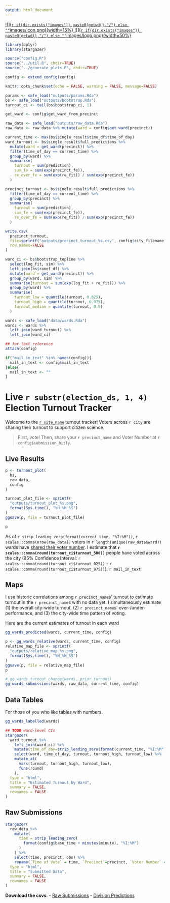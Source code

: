 ```yaml
---
output: html_document
---
```


<style>

table, td, th {
  border: none;
  padding-left: 1em;
  padding-right: 1em;
  min-width: 50%;
  margin-left: auto;
  margin-right: auto;
  margin-top: 1em;
  margin-bottom: 1em;
}

</style>

[![](`r if(dir.exists("images")) paste0(getwd(),"/") else ""`images/icon.png){width=15%}
![](`r if(dir.exists("images")) paste0(getwd(),"/") else ""`images/logo.png){width=50%}](https://sixtysixwards.com)

```r
library(dplyr)
library(stargazer)

source("config.R")
source("../util.R", chdir=TRUE)
source("../generate_plots.R", chdir=TRUE)

config <- extend_config(config)

knitr::opts_chunk$set(echo = FALSE, warning = FALSE, message=FALSE)

params <- safe_load("outputs/params.Rda")
bs <- safe_load("outputs/bootstrap.Rda")
turnout_ci <- tail(bs$bootstrap_ci, 1)

get_ward <- config$get_ward_from_precinct

raw_data <- safe_load("outputs/raw_data.Rda")
raw_data <- raw_data %>% mutate(ward = config$get_ward(precinct))

current_time <- max(bs$single_result$time_df$time_of_day)
ward_turnout <- bs$single_result$full_predictions %>%
  mutate(ward = get_ward(precinct)) %>%
  filter(time_of_day == current_time) %>%
  group_by(ward) %>%
  summarise(
    turnout = sum(prediction),
    sum_fe = sum(exp(precinct_fe)),
    re_over_fe = sum(exp(re_fit)) / sum(exp(precinct_fe))
  )

precinct_turnout <- bs$single_result$full_predictions %>%
  filter(time_of_day == current_time) %>%
  group_by(precinct) %>%
  summarise(
    turnout = sum(prediction),
    sum_fe = sum(exp(precinct_fe)),
    re_over_fe = sum(exp(re_fit)) / sum(exp(precinct_fe))
  )

write.csv(
  precinct_turnout, 
  file=sprintf("outputs/precinct_turnout_%s.csv", config$city_filename), 
  row.names=FALSE
)

ward_ci <- bs$bootstrap_topline %>%
  select(log_fit, sim) %>%
  left_join(bs$ranef_df) %>%
  mutate(ward = get_ward(precinct)) %>%
  group_by(ward, sim) %>%
  summarise(turnout = sum(exp(log_fit + re_fit))) %>%
  group_by(ward) %>%
  summarise(
    turnout_low = quantile(turnout, 0.025),
    turnout_high = quantile(turnout, 0.975),
    turnout_median = quantile(turnout, 0.5)
  )

wards <- safe_load("data/wards.Rda")
wards <- wards %>% 
  left_join(ward_turnout) %>%
  left_join(ward_ci)

## for text reference
attach(config)

if("mail_in_text" %in% names(config)){
  mail_in_text <- config$mail_in_text
}else{
  mail_in_text <- ""
}
```
# Live `r substr(election_ds, 1, 4)` Election Turnout Tracker

Welcome to the [`r site_name`](`r site_link`) turnout tracker! 
Voters across `r city` are sharing their turnout to support citizen science. 

> First, vote! Then, share your `r precinct_name` and Voter Number at `r config$submission_bitly`.

## Live Results

```r
p <- turnout_plot(
  bs,
  raw_data,
  config
)

turnout_plot_file <- sprintf(
  "outputs/turnout_plot_%s.png",
  format(Sys.time(), "%H_%M_%S")
)
ggsave(p, file = turnout_plot_file)

p
```

As of `r strip_leading_zero(format(current_time, "%I:%M"))`, `r scales::comma(nrow(raw_data))` voters in `r length(unique(raw_data$ward))` wards have [shared their voter number](`r submission_bitly`). I estimate that <b>`r scales::comma(round(turnout_ci$turnout_500))`</b> people have voted across the city (95% Confidence Interval: `r scales::comma(round(turnout_ci$turnout_025))` - `r scales::comma(round(turnout_ci$turnout_975))`). `r mail_in_text`

## Maps
I use historic correlations among `r precinct_name`s' turnout to estimate turnout in the `r precinct_name`s with no data yet. I simultaneously estimate (1) the overall city-wide turnout, (2) `r precinct_name`s' over-/under-performance, and (3) the city-wide time pattern of voting.

Here are the current estimates of turnout in each ward
```r
gg_wards_predicted(wards, current_time, config)

p <- gg_wards_relative(wards, current_time, config)
relative_map_file <- sprintf(
  "outputs/relative_map_%s.png",
  format(Sys.time(), "%H_%M_%S")
)
ggsave(p, file = relative_map_file)
p

# gg_wards_turnout_change(wards, prior_turnout)
gg_wards_submissions(wards, raw_data, current_time, config)
```

## Data Tables
For those of you who like tables with numbers.
```r
gg_wards_labelled(wards)
```

```r
## TODO ward-level CIs
stargazer(
  ward_turnout %>% 
    left_join(ward_ci) %>%
    mutate(time_of_day=strip_leading_zero(format(current_time, "%I:%M"))) %>%
    select(ward, time_of_day, turnout, turnout_high, turnout_low) %>%
    mutate_at(
      vars(turnout, turnout_high, turnout_low),
      funs(round)
    ),
  type = "html",
  title = "Estimated Turnout by Ward",
  summary = FALSE,
  rownames = FALSE
)
```

## Raw Submissions

```r
stargazer(
  raw_data %>% 
    mutate(
      time = strip_leading_zero(
        format(config$base_time + minutes(minute), "%I:%M")
      )
    ) %>%
    select(time, precinct, obs) %>%
    rename(`Time of Vote` = time, `Precinct`=precinct, `Voter Number` = obs), 
  type = "html",
  title = "Submitted Data", 
  summary = FALSE,
  rownames = FALSE
)
```

**Download the csvs**: - [Raw Submissions](`r sprintf("https://jtannen.github.io/raw_data_%s.csv", config$city_filename)`) - [Division Predictions](`r sprintf("https://jtannen.github.io/precinct_turnout_%s.csv", config$city_filename)`)